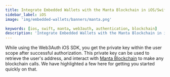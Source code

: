 ```yaml
---
title: Integrate Embedded Wallets with the Manta Blockchain in iOS/Swift Applications
sidebar_label: iOS
image: 'img/embedded-wallets/banners/manta.png'

keywords: [ios, swift, manta, web3auth, authentication, blockchain]
description: 'Integrate Embedded Wallets with the Manta Blockchain in iOS/Swift Applications | Embedded Wallets'
---
```



While using the Web3Auth iOS SDK, you get the private key within the user scope after successful authorization. This private key can be used to retrieve the user's address, and interact with [Manta Blockchain](https://www.manta.network/) to make any blockchain calls. We have highlighted a few here for getting you started quickly on that.

<EVMInteraction />
